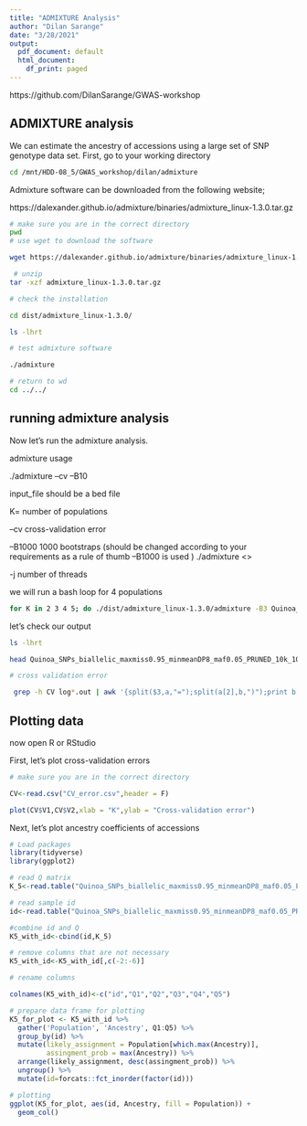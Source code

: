 ```yaml
---
title: "ADMIXTURE Analysis"
author: "Dilan Sarange"
date: "3/28/2021"
output:
  pdf_document: default
  html_document:
    df_print: paged
---
```

https://github.com/DilanSarange/GWAS-workshop 

## ADMIXTURE analysis
We can estimate the ancestry of accessions using a large set of SNP genotype data set. 
First, go to your working directory 

```bash
cd /mnt/HDD-08_5/GWAS_workshop/dilan/admixture
 ```
Admixture software can be downloaded from the following website;

https://dalexander.github.io/admixture/binaries/admixture_linux-1.3.0.tar.gz 

```bash
# make sure you are in the correct directory 
pwd
# use wget to download the software 

wget https://dalexander.github.io/admixture/binaries/admixture_linux-1.3.0.tar.gz 

 # unzip 
tar -xzf admixture_linux-1.3.0.tar.gz 
```
```bash
# check the installation 

cd dist/admixture_linux-1.3.0/

ls -lhrt

# test admixture software

./admixture 

# return to wd 
cd ../../
``` 
## running admixture analysis
Now let's run the admixture analysis. 

admixture usage 

./admixture <input_file> <K> --cv --B10  

input_file should be a bed file 

K= number of populations

--cv cross-validation error 

--B1000 1000 bootstraps (should be changed according to your requirements as a rule of thumb --B1000 is used )
./admixture <>

-j number of threads 

we will run a bash loop for 4 populations 

```bash

for K in 2 3 4 5; do ./dist/admixture_linux-1.3.0/admixture -B3 Quinoa_SNPs_biallelic_maxmiss0.95_minmeanDP8_maf0.05_PRUNED_10k_100_r0.2.bed --cv $K -j2 | tee log${K}.out;done

```

let's check our output

```bash
ls -lhrt

head Quinoa_SNPs_biallelic_maxmiss0.95_minmeanDP8_maf0.05_PRUNED_10k_100_r0.2.3.Q

# cross validation error

 grep -h CV log*.out | awk '{split($3,a,"=");split(a[2],b,")");print b[1]","$4}' > CV_error.csv

```

## Plotting data

now open R or RStudio

First, let's plot cross-validation errors
```r
# make sure you are in the correct directory

CV<-read.csv("CV_error.csv",header = F)

plot(CV$V1,CV$V2,xlab = "K",ylab = "Cross-validation error")


```
Next, let's plot ancestry coefficients of accessions

```r
# Load packages
library(tidyverse)
library(ggplot2)

# read Q matrix
K_5<-read.table("Quinoa_SNPs_biallelic_maxmiss0.95_minmeanDP8_maf0.05_PRUNED_10k_100_r0.2.5.Q",header = F)

# read sample id
id<-read.table("Quinoa_SNPs_biallelic_maxmiss0.95_minmeanDP8_maf0.05_PRUNED_10k_100_r0.2.fam",header = F)

#combine id and Q
K5_with_id<-cbind(id,K_5)

# remove columns that are not necessary
K5_with_id<-K5_with_id[,c(-2:-6)]

# rename columns

colnames(K5_with_id)<-c("id","Q1","Q2","Q3","Q4","Q5")

# prepare data frame for plotting 
K5_for_plot <- K5_with_id %>% 
  gather('Population', 'Ancestry', Q1:Q5) %>% 
  group_by(id) %>% 
  mutate(likely_assignment = Population[which.max(Ancestry)],
         assingment_prob = max(Ancestry)) %>% 
  arrange(likely_assignment, desc(assingment_prob)) %>% 
  ungroup() %>% 
  mutate(id=forcats::fct_inorder(factor(id)))

# plotting 
ggplot(K5_for_plot, aes(id, Ancestry, fill = Population)) +
  geom_col()

```

